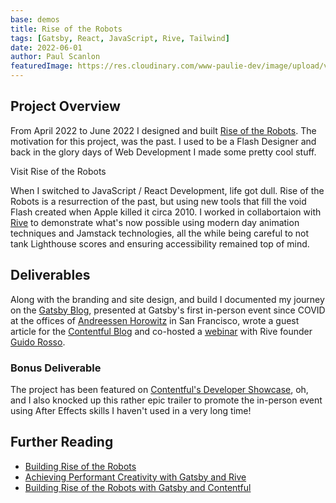 ```yaml
---
base: demos
title: Rise of the Robots
tags: [Gatsby, React, JavaScript, Rive, Tailwind]
date: 2022-06-01
author: Paul Scanlon
featuredImage: https://res.cloudinary.com/www-paulie-dev/image/upload/v1660312453/paulie.dev/2022/06/social-image-v2_niffhm.jpg
---
```


## Project Overview

From April 2022 to June 2022 I designed and built
[Rise of the Robots](https://www.gatsbyjs.com/demos/rise-of-the-robots/). The motivation for this project, was the past.
I used to be a Flash Designer and back in the glory days of Web Development I made some pretty cool stuff.

<CtaExternal href='https://www.gatsbyjs.com/demos/rise-of-the-robots/'>Visit Rise of the Robots</CtaExternal>

When I switched to JavaScript / React Development, life got dull. Rise of the Robots is a resurrection of the past, but
using new tools that fill the void Flash created when Apple killed it circa 2010. I worked in collabortaion with
[Rive](https://rive.app/) to demonstrate what's now possible using modern day animation techniques and Jamstack
technologies, all the while being careful to not tank Lighthouse scores and ensuring accessibility remained top of mind.

<AstroImage
  width='768'
  height='480'
  alt='Rise of the Robots screenshots'
  url='https://res.cloudinary.com/www-paulie-dev/image/upload/v1660375579/paulie.dev/2022/06/embedded-rotr_msakru.jpg'
/>

## Deliverables

Along with the branding and site design, and build I documented my journey on the
[Gatsby Blog](https://www.gatsbyjs.com/blog/building-rise-of-the-robots), presented at Gatsby's first in-person event
since COVID at the offices of [Andreessen Horowitz](https://a16z.com/) in San Francisco, wrote a guest article for the
[Contentful Blog](https://www.contentful.com/blog/2022/07/05/building-rise-of-the-robots-with-gatsby-and-contentful/)
and co-hosted a [webinar](/streams/2022/06/achieving-performant-creativity-with-gatsby-and-rive/) with Rive founder
[Guido Rosso](https://twitter.com/guidorosso).

### Bonus Deliverable

The project has been featured on [Contentful's Developer Showcase](https://www.contentful.com/developers/showcase/), oh,
and I also knocked up this rather epic trailer to promote the in-person event using After Effects skills I haven't used
in a very long time!

<YouTube id='37-BKyNlJzs' />

<Tweet id='https://twitter.com/gatsbyjs/status/1528845411653685249' />

## Further Reading

- [Building Rise of the Robots](https://www.gatsbyjs.com/blog/building-rise-of-the-robots)
- [Achieving Performant Creativity with Gatsby and Rive](/streams/2022/06/achieving-performant-creativity-with-gatsby-and-rive/)
- [Building Rise of the Robots with Gatsby and Contentful](https://www.contentful.com/blog/2022/07/05/building-rise-of-the-robots-with-gatsby-and-contentful/)
